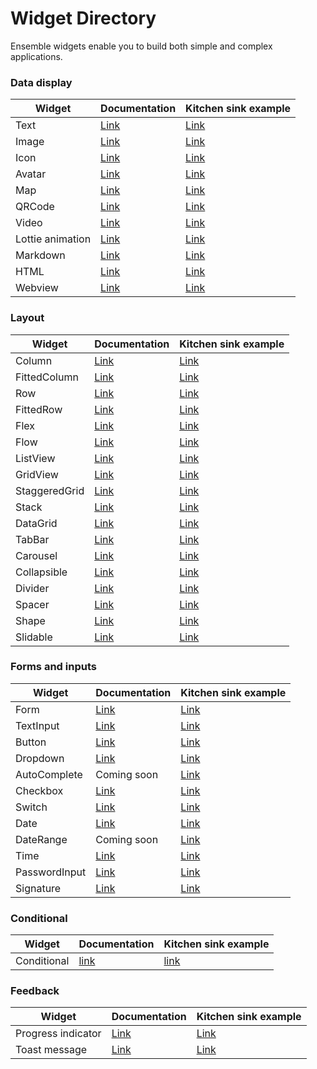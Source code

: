 # Widget Directory

Ensemble widgets enable you to build both simple and complex applications.

### Data display

| Widget           | Documentation             | Kitchen sink example                                                                                                       |
| ---------------- | ------------------------- | -------------------------------------------------------------------------------------------------------------------------- |
| Text             | [Link](/widgets/text)     | [Link](https://studio.ensembleui.com/app/e24402cb-75e2-404c-866c-29e6c3dd7992/screen/c87f8b09-58e2-4c2f-99a1-cbbe9e25e9a5) |
| Image            | [Link](/widgets/Image)    | [Link](https://studio.ensembleui.com/app/e24402cb-75e2-404c-866c-29e6c3dd7992/screen/7c7a3ffe-68ef-4e99-b9d1-4b5cee166233) |
| Icon             | [Link](/widgets/Icon)     | [Link](https://studio.ensembleui.com/app/e24402cb-75e2-404c-866c-29e6c3dd7992/screen/e7c686f5-b8a2-4670-9e6e-8fdb0fea768e) |
| Avatar           | [Link](/widgets/avatar)   | [Link](https://studio.ensembleui.com/app/e24402cb-75e2-404c-866c-29e6c3dd7992/screen/kJ9eqI5BPL30IwjnEDdJ)                 |
| Map              | [Link](/widgets/Map)      | [Link](https://studio.ensembleui.com/app/e24402cb-75e2-404c-866c-29e6c3dd7992/screen/36e52d1a-39c5-4a6b-b064-2be6cfe3cf7b) |
| QRCode           | [Link](/widgets/qrcode)   | [Link](https://studio.ensembleui.com/app/e24402cb-75e2-404c-866c-29e6c3dd7992/screen/f4921ba2-9f3d-4c33-8848-4df29a5e7a4d) |
| Video            | [Link](/widgets/video)    | [Link](https://studio.ensembleui.com/app/e24402cb-75e2-404c-866c-29e6c3dd7992/screen/fce92bbb-af8e-403d-bf2d-c10926cc89a0) |
| Lottie animation | [Link](/widgets/lottie)   | [Link](https://studio.ensembleui.com/app/e24402cb-75e2-404c-866c-29e6c3dd7992/screen/576f3004-83e6-429d-b256-628d85e05f7f) |
| Markdown         | [Link](/widgets/markdown) | [Link](https://studio.ensembleui.com/app/e24402cb-75e2-404c-866c-29e6c3dd7992/screen/6b6d9c3d-359b-4768-99a5-3f087a64387c) |
| HTML             | [Link](/widgets/html)     | [Link](https://studio.ensembleui.com/app/e24402cb-75e2-404c-866c-29e6c3dd7992/screen/ZhTBody9YozadVvTlhW0)                 |
| Webview          | [Link](/widgets/webview)  | [Link](https://studio.ensembleui.com/app/e24402cb-75e2-404c-866c-29e6c3dd7992/screen/22c8d57d-a906-4d11-873d-161fd6c56c0a) |

### Layout

| Widget        | Documentation                              | Kitchen sink example                                                                                                       |
| ------------- | ------------------------------------------ | -------------------------------------------------------------------------------------------------------------------------- |
| Column        | [Link](/widgets/column)           | [Link](https://studio.ensembleui.com/app/e24402cb-75e2-404c-866c-29e6c3dd7992/screen/90a8e4df-5eab-4473-ba10-2ecffc9596b0) |
| FittedColumn  | [Link](/widgets/fitted-column)    | [Link](https://studio.ensembleui.com/app/e24402cb-75e2-404c-866c-29e6c3dd7992/screen/hRFxxoaBePQaLfmoBiIb)                 |
| Row           | [Link](/widgets/row)              | [Link](https://studio.ensembleui.com/app/e24402cb-75e2-404c-866c-29e6c3dd7992/screen/4bd0d453-c243-429d-a562-93cbc9db38e3) |
| FittedRow     | [Link](/widgets/fitted-row)       | [Link](https://studio.ensembleui.com/app/e24402cb-75e2-404c-866c-29e6c3dd7992/screen/fvSONumk7npuTDmIWwis)                 |
| Flex          | [Link](/widgets/flex)             | [Link](https://studio.ensembleui.com/app/e24402cb-75e2-404c-866c-29e6c3dd7992/screen/R3KgxV3UPWb4TjoiPI0U)                 |
| Flow          | [Link](/widgets/flow)             | [Link](https://studio.ensembleui.com/app/e24402cb-75e2-404c-866c-29e6c3dd7992/screen/3e901fb8-a0e8-4f52-979b-7f5f2547e650) |
| ListView      | [Link](/widgets/listview)         | [Link](https://studio.ensembleui.com/app/e24402cb-75e2-404c-866c-29e6c3dd7992/screen/w0Wmu9ZMP4csk7IELSx3)                 |
| GridView      | [Link](/widgets/gridview)         | [Link](https://studio.ensembleui.com/app/e24402cb-75e2-404c-866c-29e6c3dd7992/screen/DX5j2WVQFabmxD9FCD5h)                 |
| StaggeredGrid | [Link](/widgets/staggered-grid)   | [Link](https://studio.ensembleui.com/app/e24402cb-75e2-404c-866c-29e6c3dd7992/screen/a9iIs4wvgqDOhU4rN6GR)                 |
| Stack         | [Link](/widgets/stack)            | [Link](https://studio.ensembleui.com/app/e24402cb-75e2-404c-866c-29e6c3dd7992/screen/572ecf3b-b9f2-46f4-960f-ff438e5fa1dc) |
| DataGrid      | [Link](/widgets/datagrid)         | [Link](https://studio.ensembleui.com/app/e24402cb-75e2-404c-866c-29e6c3dd7992/screen/c5940e18-f2c1-4318-8e68-a678a6ae7247) |
| TabBar        | [Link](/widgets/tabbar)           | [Link](https://studio.ensembleui.com/app/e24402cb-75e2-404c-866c-29e6c3dd7992/screen/cebd491d-7d90-43f4-9f17-b8575de441ca) |
| Carousel      | [Link](/widgets/carousel)         | [Link](https://studio.ensembleui.com/app/e24402cb-75e2-404c-866c-29e6c3dd7992/screen/2e1d88b1-f281-4c2c-9bb1-bd18016d2b8c) |
| Collapsible   | [Link](/widgets/collapsible)      | [Link](https://studio.ensembleui.com/app/e24402cb-75e2-404c-866c-29e6c3dd7992/screen/yTFRepwpRQJbvRYaVpRi) |
| Divider       | [Link](/widgets/divider)          | [Link](https://studio.ensembleui.com/app/e24402cb-75e2-404c-866c-29e6c3dd7992/screen/4a893a2e-5bde-400c-b974-b25b497d31a5) |
| Spacer        | [Link](/widgets/spacer)           | [Link](https://studio.ensembleui.com/app/e24402cb-75e2-404c-866c-29e6c3dd7992/screen/1d7e42a9-5bbc-4b4b-9a02-8c102234ee05) |
| Shape         | [Link](/widgets/shape)            | [Link](https://studio.ensembleui.com/app/e24402cb-75e2-404c-866c-29e6c3dd7992/screen/Lg2nljyD46n2hiAUlBMP)                 |
| Slidable      | [Link](/widgets/slidable)         | [Link](https://studio.ensembleui.com/app/e24402cb-75e2-404c-866c-29e6c3dd7992/screen/hDUEQtsqHbuLoegWoyDR)                 |

### Forms and inputs

| Widget          | Documentation                           | Kitchen sink example                                                                                                       |
| --------------- | --------------------------------------- | -------------------------------------------------------------------------------------------------------------------------- |
| Form            | [Link](/widgets/form)          | [Link](https://studio.ensembleui.com/app/e24402cb-75e2-404c-866c-29e6c3dd7992/screen/3107baf6-dfc3-42cd-b617-61c37b31f31e) |
| TextInput       | [Link](/widgets/text-input)    | [Link](https://studio.ensembleui.com/app/e24402cb-75e2-404c-866c-29e6c3dd7992/screen/abc081b1-bcb4-4db6-ae55-7987cb6c418e) |
| Button          | [Link](/widgets/button)        | [Link](https://studio.ensembleui.com/app/e24402cb-75e2-404c-866c-29e6c3dd7992/screen/09c1087b-f9ee-4a8c-9286-e0e881184c07) |
| Dropdown        | [Link](/widgets/dropdown)      | [Link](https://studio.ensembleui.com/app/e24402cb-75e2-404c-866c-29e6c3dd7992/screen/fb8d28a2-834e-40a9-8419-155272fb0191) |
| AutoComplete    | Coming soon                    | [Link](https://studio.ensembleui.com/app/e24402cb-75e2-404c-866c-29e6c3dd7992/screen/3tBTU9CUTu0IegpytNYa)                 |
| Checkbox        | [Link](/widgets/checkbox)      | [Link](https://studio.ensembleui.com/app/e24402cb-75e2-404c-866c-29e6c3dd7992/screen/21f43d9b-db21-40fe-9c2f-806267e6c412) |
| Switch          | [Link](/widgets/switch)        | [Link](https://studio.ensembleui.com/app/e24402cb-75e2-404c-866c-29e6c3dd7992/screen/3f4ba37a-0e6a-46a1-9b78-e4e04c84937d) |
| Date            | [Link](/widgets/date)          | [Link](https://studio.ensembleui.com/app/e24402cb-75e2-404c-866c-29e6c3dd7992/screen/e7zOy8oX5dxQU7kD5IO4)                 |
| DateRange       | Coming soon                             | [Link](https://studio.ensembleui.com/app/e24402cb-75e2-404c-866c-29e6c3dd7992/screen/b45c5576-ec22-4b04-832f-6dd7571dd20f) |
| Time            | [Link](/widgets/time)          | [Link](https://studio.ensembleui.com/app/e24402cb-75e2-404c-866c-29e6c3dd7992/screen/yNHLPObY1wWgCpg0sgoW)                 |
| PasswordInput   | [Link](/widgets/password-input) | [Link](https://studio.ensembleui.com/app/e24402cb-75e2-404c-866c-29e6c3dd7992/screen/218fa244-f0cd-4d17-91e6-7c099bbedede) |
| Signature       | [Link](/widgets/signature)     | [Link](https://studio.ensembleui.com/app/e24402cb-75e2-404c-866c-29e6c3dd7992/screen/70eb8a13-e7df-4778-b7e6-57df17b032a0) |

### Conditional

| Widget      | Documentation                | Kitchen sink example                                                                                                                                                                   |
| ----------- | ---------------------------- | -------------------------------------------------------------------------------------------------------------------------------------------------------------------------------------- |
| Conditional | [link](/widgets/conditional) | [link](https://studio.ensembleui.com/app/e24402cb-75e2-404c-866c-29e6c3dd7992/screen/XljPegGrdieyKjy16URC?propertyPanelEnabled=true&instantPreviewDisabled=false&editorV2Enabled=true) |

### Feedback

| Widget             | Documentation                      | Kitchen sink example                                                                                                       |
| ------------------ | ---------------------------------- | -------------------------------------------------------------------------------------------------------------------------- |
| Progress indicator | [Link](/widgets/progressindicator) | [Link](https://studio.ensembleui.com/app/e24402cb-75e2-404c-866c-29e6c3dd7992/screen/c2c248f2-a289-40d3-acd5-65a1a7f3c5a2) |
| Toast message      | [Link](/actions/show-toast)        | [Link](https://studio.ensembleui.com/app/e24402cb-75e2-404c-866c-29e6c3dd7992/screen/9a576805-019a-4bd3-953f-3c623fbfb905) |